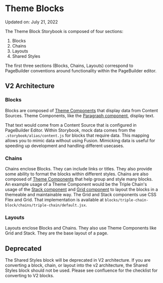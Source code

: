 <Meta title="Intro" />

# Theme Blocks

Updated on: July 21, 2022

The Theme Block Storybook is composed of four sections:

1. Blocks
2. Chains
3. Layouts
4. Shared Styles

The first three sections (Blocks, Chains, Layouts) correspond to PageBuilder conventions around functionality within the PageBuilder editor.

## V2 Architecture

### Blocks

Blocks are composed of [Theme Components](https://github.com/WPMedia/arc-themes-components) that display data from Content Sources. Theme Components, like the [Paragraph component](https://github.com/WPMedia/arc-themes-components/tree/arc-themes-release-version-2.0.1/src/components/paragraph), display text.

That text would come from a Content Source that is configured in PageBuilder Editor. Within Storybook, mock data comes from the `.storybook/alias/content.js` for blocks that require data. This mapping allows you to mimic data without using Fusion. Mimicking data is useful for speeding up development and handling different usecases.

### Chains

Chains enclose Blocks. They can include links or titles. They also provide some ability to format the blocks within different styles. Chains are also composed of [Theme Components](https://github.com/WPMedia/arc-themes-components) that help group and style many blocks. An example usage of a Theme Component would be the Triple Chain's usage of the [Stack component](https://github.com/WPMedia/arc-themes-components/tree/arc-themes-release-version-2.0.1/src/components/stack) and [Grid component](https://github.com/WPMedia/arc-themes-components/tree/arc-themes-release-version-2.0.1/src/components/grid) to layout the blocks in a themeable and maintainable way. The Grid and Stack components use CSS Flex and Grid. That implementation is available at `blocks/triple-chain-block/chains/triple-chain/default.jsx`.

### Layouts

Layouts enclose Blocks and Chains. They also use Theme Components like Grid and Stack. They are the base layout of a page.

## Deprecated

The Shared Styles block will be deprecated in V2 architecture. If you are converting a block, chain, or layout into the v2 architecture, the Shared Styles block should not be used. Please see confluence for the checklist for converting to V2 blocks.
